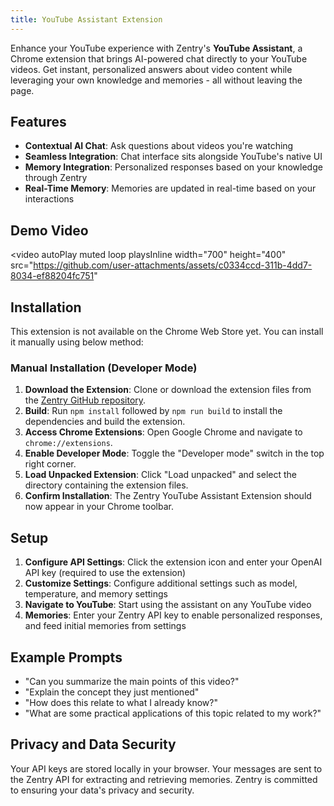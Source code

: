 ```yaml
---
title: YouTube Assistant Extension
---
```


<Snippet file="paper-release.mdx" />

Enhance your YouTube experience with Zentry's **YouTube Assistant**, a Chrome extension that brings AI-powered chat directly to your YouTube videos. Get instant, personalized answers about video content while leveraging your own knowledge and memories - all without leaving the page.

## Features

- **Contextual AI Chat**: Ask questions about videos you're watching
- **Seamless Integration**: Chat interface sits alongside YouTube's native UI
- **Memory Integration**: Personalized responses based on your knowledge through Zentry
- **Real-Time Memory**: Memories are updated in real-time based on your interactions

## Demo Video

<video
  autoPlay
  muted
  loop
  playsInline
  width="700"
  height="400"
  src="https://github.com/user-attachments/assets/c0334ccd-311b-4dd7-8034-ef88204fc751"
></video>

## Installation

This extension is not available on the Chrome Web Store yet. You can install it manually using below method:

### Manual Installation (Developer Mode)

1. **Download the Extension**: Clone or download the extension files from the [Zentry GitHub repository](https://github.com/Zentryai/Zentry/tree/main/examples).
2. **Build**: Run `npm install` followed by `npm run build` to install the dependencies and build the extension.
3. **Access Chrome Extensions**: Open Google Chrome and navigate to `chrome://extensions`.
4. **Enable Developer Mode**: Toggle the "Developer mode" switch in the top right corner.
5. **Load Unpacked Extension**: Click "Load unpacked" and select the directory containing the extension files.
6. **Confirm Installation**: The Zentry YouTube Assistant Extension should now appear in your Chrome toolbar.

## Setup

1. **Configure API Settings**: Click the extension icon and enter your OpenAI API key (required to use the extension)
2. **Customize Settings**: Configure additional settings such as model, temperature, and memory settings
3. **Navigate to YouTube**: Start using the assistant on any YouTube video
4. **Memories**: Enter your Zentry API key to enable personalized responses, and feed initial memories from settings

## Example Prompts

- "Can you summarize the main points of this video?"
- "Explain the concept they just mentioned"
- "How does this relate to what I already know?"
- "What are some practical applications of this topic related to my work?"


## Privacy and Data Security

Your API keys are stored locally in your browser. Your messages are sent to the Zentry API for extracting and retrieving memories. Zentry is committed to ensuring your data's privacy and security.
